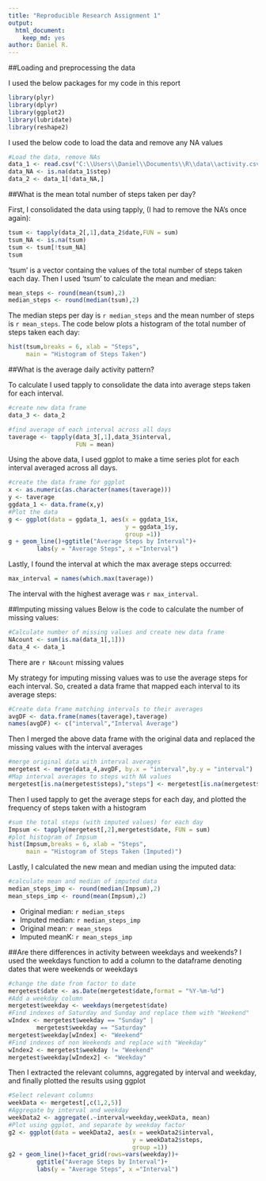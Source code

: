 ---
title: "Reproducible Research Assignment 1"
output: 
  html_document: 
    keep_md: yes
author: Daniel R.
---

##Loading and preprocessing the data

I used the below packages for my code in this report
```{r,results='hide',message =FALSE}
library(plyr)
library(dplyr)
library(ggplot2)
library(lubridate)
library(reshape2)
```
I used the below code to load the data and remove any NA values
```{r}
#Load the data, remove NAs
data_1 <- read.csv("C:\\Users\\Daniel\\Documents\\R\\data\\activity.csv")
data_NA <- is.na(data_1$step)
data_2 <- data_1[!data_NA,]
```

##What is the mean total number of steps taken per day?

First, I consolidated the data using tapply, (I had to remove the NA's once again):
```{r}
tsum <- tapply(data_2[,1],data_2$date,FUN = sum)
tsum_NA <- is.na(tsum)
tsum <- tsum[!tsum_NA]
tsum
```
'tsum' is a vector containg the values of the total number of steps taken each day. Then I used 'tsum' to calculate the mean and median:
```{r}
mean_steps <- round(mean(tsum),2)
median_steps <- round(median(tsum),2)

```
The median steps per day is `r median_steps` and the mean number of steps is `r mean_steps`. The code below plots a histogram of the total number of steps taken each day:
```{r Histogram_1}
hist(tsum,breaks = 6, xlab = "Steps",
     main = "Histogram of Steps Taken")
```

##What is the average daily activity pattern?

To calculate I used tapply to consolidate the data into average steps taken for each interval.
```{r}
#create new data frame
data_3 <- data_2

#find average of each interval across all days
taverage <- tapply(data_3[,1],data_3$interval,
                   FUN = mean)
```
Using the above data, I used ggplot to make a time series plot for each interval averaged across all days.
```{r Average_Steps_by_Interval}
#create the data frame for ggplot
x <- as.numeric(as.character(names(taverage)))
y <- taverage
ggdata_1 <- data.frame(x,y)
#Plot the data
g <- ggplot(data = ggdata_1, aes(x = ggdata_1$x,
                                 y = ggdata_1$y,
                                 group =1))
g + geom_line()+ggtitle("Average Steps by Interval")+
        labs(y = "Average Steps", x ="Interval")
```

Lastly, I found the interval at which the max average steps occurred:
```{r}
max_interval = names(which.max(taverage))
```
The interval with the highest average was `r max_interval`.

##Imputing missing values
Below is the code to calculate the number of missing values:
```{r}
#Calculate number of missing values and create new data frame
NAcount <- sum(is.na(data_1[,1]))
data_4 <- data_1
```
There are `r NAcount` missing values

My strategy for imputing missing values was to use the average steps for each interval.
So, created a data frame that mapped each interval to its average steps:
```{r}
#Create data frame matching intervals to their averages
avgDF <- data.frame(names(taverage),taverage)
names(avgDF) <- c("interval","Interval Average")

```
Then I merged the above data frame with the original data and replaced the missing values with the interval averages
```{r}
#merge original data with interval averages
mergetest <- merge(data_4,avgDF, by.x = "interval",by.y = "interval")
#Map interval averages to steps with NA values
mergetest[is.na(mergetest$steps),"steps"] <- mergetest[is.na(mergetest$steps),"Interval Average"]
```
Then I used tapply to get the average steps for each day, and plotted the frequency of steps taken with a histogram
```{r Histogram2}
#sum the total steps (with imputed values) for each day
Impsum <- tapply(mergetest[,2],mergetest$date, FUN = sum)
#plot histogram of Impsum
hist(Impsum,breaks = 6, xlab = "Steps",
     main = "Histogram of Steps Taken (Imputed)")
```

Lastly, I calculated the new mean and median using the imputed data:
``` {r}
#calculate mean and median of imputed data
median_steps_imp <- round(median(Impsum),2)
mean_steps_imp <- round(mean(Impsum),2)
```
- Original median: `r median_steps`
- Imputed median: `r median_steps_imp`
- Original mean: `r mean_steps`
- Imputed meanK: `r mean_steps_imp`

##Are there differences in activity between weekdays and weekends?
I used the weekdays function to add a column to the dataframe denoting dates that were weekends or weekdays
``` {r}
#change the date from factor to date
mergetest$date <- as.Date(mergetest$date,format = "%Y-%m-%d")
#Add a weekday column
mergetest$weekday <- weekdays(mergetest$date)
#Find indexes of Saturday and Sunday and replace them with "Weekend"
wIndex <- mergetest$weekday == "Sunday" |
        mergetest$weekday == "Saturday"
mergetest$weekday[wIndex] <- "Weekend"
#Find indexes of non Weekends and replace with "Weekday"
wIndex2 <- mergetest$weekday != "Weekend"
mergetest$weekday[wIndex2] <- "Weekday"
```
Then I extracted the relevant columns, aggregated by interval and weekday, and finally plotted the results using ggplot
```{r Average_Steps_by_Interval_by_Weekday}
#Select relevant columns
weekData <- mergetest[,c(1,2,5)]
#Aggregate by interval and weekday
weekData2 <- aggregate(.~interval+weekday,weekData, mean)
#Plot using ggplot, and separate by weekday factor
g2 <- ggplot(data = weekData2, aes(x = weekData2$interval,
                                   y = weekData2$steps, 
                                   group =1))
g2 + geom_line()+facet_grid(rows=vars(weekday))+
        ggtitle("Average Steps by Interval")+
        labs(y = "Average Steps", x ="Interval")
```
